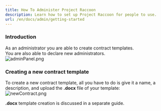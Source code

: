 ```yaml
---
title: How To Administer Project Raccoon
description: Learn how to set up Project Raccoon for people to use.
url: /en/docs/admin/getting-started
---
```


### Introduction  
As an administrator you are able to create contract templates.  
You are also able to declare new administrators.  
![adminPanel.png](/images/en/admin/adminPanel.png)  

### Creating a new contract template  
To create a new contract template, all you have to do is give it a name, a description, and upload the **.docx** file of your template:  
![newContract.png](/images/en/admin/newContract.png)  

**.docx** template creation is discussed in a separate guide.  